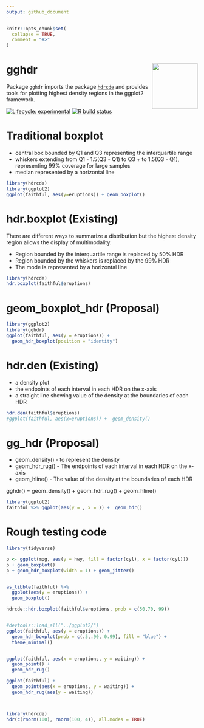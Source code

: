 ```yaml
---
output: github_document
---
```


<!-- README.md is generated from README.Rmd. Please edit that file -->

```r
knitr::opts_chunk$set(
  collapse = TRUE,
  comment = "#>"
)
```

# gghdr <img src="man/figures/logo.png" align="right" width="120" />
 
Package `gghdr` imports the package [`hdrcde`](https://pkg.robjhyndman.com/hdrcde/) and provides tools for plotting highest density regions in the ggplot2 framework.

<!-- badges: start -->
[![Lifecycle: experimental](https://img.shields.io/badge/lifecycle-experimental-orange.svg)](https://www.tidyverse.org/lifecycle/#experimental)
[![R build status](https://github.com/ropenscilabs/gghdr/workflows/R-CMD-check/badge.svg)](https://github.com/ropenscilabs/gghdr)
<!-- badges: end -->

# Traditional boxplot

- central box bounded by Q1 and Q3 representing the interquartile range
- whiskers extending from Q1 - 1.5(Q3 - Q1)  to Q3 + to 1.5(Q3 - Q1), representing 99% coverage for large samples
- median represented by a horizontal line

```r
library(hdrcde)
library(ggplot2)
ggplot(faithful, aes(y=eruptions)) + geom_boxplot()
```

# hdr.boxplot (Existing)

There are different ways to summarize a distribution but the highest density region allows the display of multimodality.

- Region bounded by the interquartile range is replaced by 50% HDR
- Region bounded by the whiskers is replaced by the 99% HDR
- The mode is represented by a horizontal line

 <!-- In both HDR and box plots, the interquartile range or 50% HDR will have a coverage probability of 50%. -->


```r
library(hdrcde)
hdr.boxplot(faithful$eruptions)
```

<!-- # ```{r hdrcde-boxplot_more, echo=TRUE, eval = FALSE} -->
<!-- # hdr.boxplot(x, prob = c(99, 50), h = hdrbw(BoxCox(x, lambda), -->
<!-- #   mean(prob)), lambda = 1, boxlabels = "", col = gray((9:1)/10), -->
<!-- #   main = "", xlab = "", ylab = "", pch = 1, border = 1, -->
<!-- #   outline = TRUE, space = 0.25, ...) -->
<!-- # ``` -->

# geom_boxplot_hdr (Proposal)

```r
library(ggplot2)
library(gghdr)
ggplot(faithful, aes(y = eruptions)) +  
  geom_hdr_boxplot(position = "identity")
```

# hdr.den (Existing)

- a density plot
- the endpoints of each interval in each HDR on the x-axis
- a straight line showing value of the density at the boundaries of each HDR

```r
hdr.den(faithful$eruptions)
#ggplot(faithful, aes(x=eruptions)) +  geom_density()
```

# gg_hdr (Proposal)

- geom_density() - to represent the density
- geom_hdr_rug() - The endpoints of each interval in each HDR on the x-axis
- geom_hline() - The value of the density at the boundaries of each HDR

gghdr() =  geom_density() + geom_hdr_rug() + geom_hline()

```r
library(ggplot2)
faithful %>% ggplot(aes(y = , x = )) +  geom_hdr()
```




# Rough testing code

```r
library(tidyverse)

p <- ggplot(mpg, aes(y = hwy, fill = factor(cyl), x = factor(cyl)))
p + geom_boxplot()
p + geom_hdr_boxplot(width = 1) + geom_jitter()


as_tibble(faithful) %>% 
  ggplot(aes(y = eruptions)) + 
  geom_boxplot()

hdrcde::hdr.boxplot(faithful$eruptions, prob = c(50,70, 99))


#devtools::load_all("../ggplot2/")
ggplot(faithful, aes(y = eruptions)) + 
  geom_hdr_boxplot(prob = c(.5,.90, 0.99), fill = "blue") + 
  theme_minimal()


ggplot(faithful, aes(x = eruptions, y = waiting)) + 
  geom_point() + 
  geom_hdr_rug()

ggplot(faithful) +
  geom_point(aes(x = eruptions, y = waiting)) + 
  geom_hdr_rug(aes(y = waiting))



library(hdrcde)
hdr(c(rnorm(100), rnorm(100, 4)), all.modes = TRUE)

```

